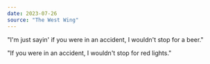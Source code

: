 ```yaml
---
date: 2023-07-26
source: "The West Wing"
---
```


"I'm just sayin' if you were in an accident, I wouldn't stop for a beer."

"If you were in an accident, I wouldn't stop for red lights."
